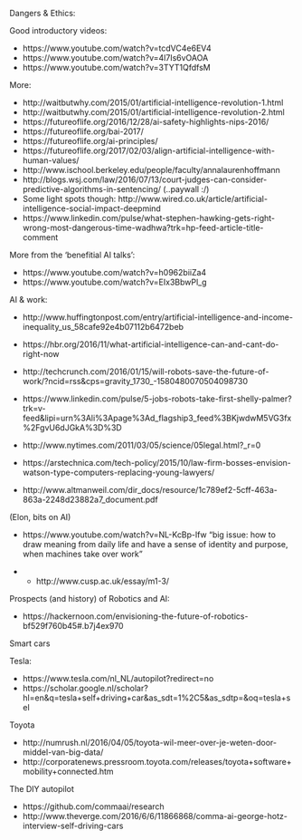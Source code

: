 

Dangers & Ethics:

Good introductory videos:

- https://www.youtube.com/watch?v=tcdVC4e6EV4
- https://www.youtube.com/watch?v=4l7Is6vOAOA 
- https://www.youtube.com/watch?v=3TYT1QfdfsM

More:

- http://waitbutwhy.com/2015/01/artificial-intelligence-revolution-1.html
- http://waitbutwhy.com/2015/01/artificial-intelligence-revolution-2.html
- https://futureoflife.org/2016/12/28/ai-safety-highlights-nips-2016/ 
- https://futureoflife.org/bai-2017/
- https://futureoflife.org/ai-principles/ 
- https://futureoflife.org/2017/02/03/align-artificial-intelligence-with-human-values/
- http://www.ischool.berkeley.edu/people/faculty/annalaurenhoffmann
- http://blogs.wsj.com/law/2016/07/13/court-judges-can-consider-predictive-algorithms-in-sentencing/ (..paywall :/)
- Some light spots though: http://www.wired.co.uk/article/artificial-intelligence-social-impact-deepmind
- https://www.linkedin.com/pulse/what-stephen-hawking-gets-right-wrong-most-dangerous-time-wadhwa?trk=hp-feed-article-title-comment

More from the 'benefitial AI talks':

- https://www.youtube.com/watch?v=h0962biiZa4 
- https://www.youtube.com/watch?v=EIx3BbwPl_g


AI & work:

- http://www.huffingtonpost.com/entry/artificial-intelligence-and-income-inequality_us_58cafe92e4b07112b6472beb
- https://hbr.org/2016/11/what-artificial-intelligence-can-and-cant-do-right-now
- http://techcrunch.com/2016/01/15/will-robots-save-the-future-of-work/?ncid=rss&cps=gravity_1730_-1580480070504098730 

- https://www.linkedin.com/pulse/5-jobs-robots-take-first-shelly-palmer?trk=v-feed&lipi=urn%3Ali%3Apage%3Ad_flagship3_feed%3BKjwdwM5VG3fx%2FgvU6dJGkA%3D%3D
- http://www.nytimes.com/2011/03/05/science/05legal.html?_r=0 

- https://arstechnica.com/tech-policy/2015/10/law-firm-bosses-envision-watson-type-computers-replacing-young-lawyers/
- http://www.altmanweil.com/dir_docs/resource/1c789ef2-5cff-463a-863a-2248d23882a7_document.pdf

(Elon, bits on AI)

- https://www.youtube.com/watch?v=NL-KcBp-lfw
"big issue: how to draw meaning from daily life and have a sense of identity and purpose, when machines take over work"

- + http://www.cusp.ac.uk/essay/m1-3/

Prospects (and history) of Robotics and AI:

- https://hackernoon.com/envisioning-the-future-of-robotics-bf529f760b45#.b7j4ex970


Smart cars

Tesla:

- https://www.tesla.com/nl_NL/autopilot?redirect=no
- https://scholar.google.nl/scholar?hl=en&q=tesla+self+driving+car&as_sdt=1%2C5&as_sdtp=&oq=tesla+sel

Toyota

- http://numrush.nl/2016/04/05/toyota-wil-meer-over-je-weten-door-middel-van-big-data/
- http://corporatenews.pressroom.toyota.com/releases/toyota+software+mobility+connected.htm

The DIY autopilot

- https://github.com/commaai/research
- http://www.theverge.com/2016/6/6/11866868/comma-ai-george-hotz-interview-self-driving-cars




